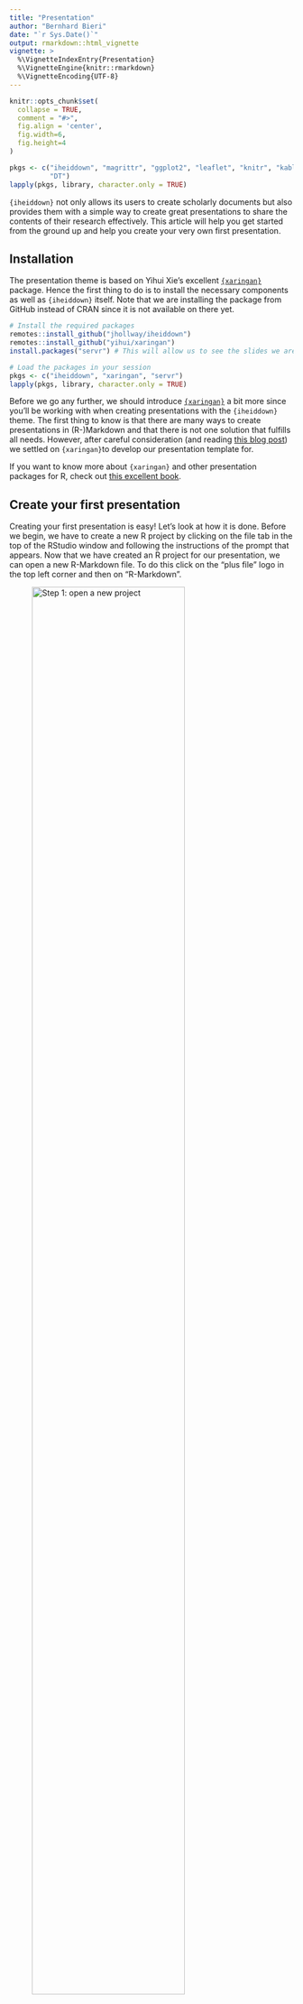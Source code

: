 ```yaml
---
title: "Presentation"
author: "Bernhard Bieri"
date: "`r Sys.Date()`"
output: rmarkdown::html_vignette
vignette: >
  %\VignetteIndexEntry{Presentation}
  %\VignetteEngine{knitr::rmarkdown}
  %\VignetteEncoding{UTF-8}
---
```


```r
knitr::opts_chunk$set(
  collapse = TRUE,
  comment = "#>",
  fig.align = 'center',
  fig.width=6,
  fig.height=4
)
```

```r
pkgs <- c("iheiddown", "magrittr", "ggplot2", "leaflet", "knitr", "kableExtra",
          "DT")
lapply(pkgs, library, character.only = TRUE)
```

`{iheiddown}` not only allows its users to create scholarly documents but also
provides them with a simple way to create great presentations to share the
contents of their research effectively. This article will help you get started
from the ground up and help you create your very own first presentation.

## Installation

The presentation theme is based on Yihui Xie's excellent
[`{xaringan}`](https://github.com/yihui/xaringan) package. Hence the first thing
to do is to install the necessary components as well as `{iheiddown}` itself.
Note that we are installing the package from GitHub instead of CRAN since it is
not available on there yet.

```r
# Install the required packages
remotes::install_github("jhollway/iheiddown")
remotes::install_github("yihui/xaringan")
install.packages("servr") # This will allow us to see the slides we are editing

# Load the packages in your session
pkgs <- c("iheiddown", "xaringan", "servr")
lapply(pkgs, library, character.only = TRUE)
```

Before we go any further, we should introduce
[`{xaringan}`](https://github.com/yihui/xaringan) a bit more since you'll be
working with when creating presentations with the `{iheiddown}` theme.
The first thing to know is that there are many ways to create presentations in
(R-)Markdown and that there is not one solution that fulfills all needs.
However, after careful consideration (and reading
[this blog post](https://yihui.org/en/2017/08/why-xaringan-remark-js/)) we
settled on `{xaringan}`to develop our presentation template for.

If you want to know more about `{xaringan}` and other presentation packages for
R, check out
[this excellent book](https://bookdown.org/yihui/rmarkdown/xaringan.html).

## Create your first presentation

Creating your first presentation is easy! Let's look at how it is done. Before
we begin, we have to create a new R project by clicking on the file tab in the
top of the RStudio window and following the instructions of the prompt that
appears. Now that we have created an R project for our presentation, we can open
a new R-Markdown file. To do this click on the "plus file" logo in the top left
corner and then on "R-Markdown".

![Step 1: open a new project](https://raw.githubusercontent.com/jhollway/iheiddown/develop/inst/vignettes/presentation/0-Open_Project.png){width="80%"}

After you have done this, a little pop-up helper will appear. The first thing we
will do is to select the `{iheiddown}` template for our presentation. To do so,
click on the "From Template" option on the left and select the
"Presentation {iheiddown}" template. Now give your presentation a name and click
on "OK".

![Step 2: select the template](https://raw.githubusercontent.com/jhollway/iheiddown/develop/inst/vignettes/presentation/1-Select_Template.png){width="80%"}

Congrats! You just created your first presentation!

Hold on, this doesn't look anything like slides!? To see your slides,
you have to "knit" the code by clicking on the little "knit" button on the
presentation.Rmd file. This will run all the code chunks and convert
the markdown code to an HTML presentation that you will be able to share with
your audience.

Take a moment to flick through the slides to get acquainted with the
`{R-markdown}` syntax and to get a feel of the possibilities of `{xaringan}` and
the `{iheiddown}` theme. These slides are as much a tutorial as this vignette!


## Edit your presentation

This section will focus on giving you an overview of what a `{xaringan}`
presentation is comprised of and give you a few tips and tricks to edit your
presentations.

### Your first edit

As you may have noticed by now, `{xaringan}` presentations are not quite like
more traditional WYSIWYG (what you see is what you get) presentation tools like
PowerPoint. In short, you write in the markdown file, define style classes in
the CSS files and create macros in the JavaScript file. This is all a bit
confusing isn't it? Thankfully, there is a solution for this!

```r
# Install/Load the servr package if you haven't done it already
install.packages("servr")
library(servr)

# Serve your {xaringan} presentation to see live updates when you edit
xaringan::inf_mr()

# Close the connection to the live rendering when you're done
servr::daemon_stop(1)
```

`{xaringan}` includes a handy function called `inf_mr()` which will work in
concert with the `{servr}` package to render your sites locally and update them
as soon as you save your markdown document. This makes it a lot easier to edit!
Once you're done editing your slides, simply stop the daemon. 

### The different elements of a `{xaringan}` presentation

`{xaringan}` presentations are comprised of three main components:

- The main .Rmd file for raw content
- The CSS file for style and layout options
- The macros.js file for handy functions

The main .Rmd file will be the core of your presentation, since it is where you
will write the text, run R code chunks, and [display gifs](https://www.bbc.com/culture/article/20170825-how-the-gif-won-the-internet)
to entertain your audience.

The CSS file contains all the styling options that will be used to display the
the content of the `.Rmd` file in a nice manner. This file contains the
definitions of all the classes we use in the presentation.

Finally, the `macros.js` file specifies small functions used for specific cases.
An example of a macro would be the inclusion of
[Emily Riederer's `xaringan_columns` macros](https://github.com/emilyriederer/xaringan_columns).

Note that editing the CSS and the macros files is not recommended for beginner
users as the point of having a theme is to avoid having to fiddle with these
files. Advanced users who wish to contribute a feature should [open an issue on
Github](https://github.com/jhollway/iheiddown/issues) to suggest the additional
features.

### Tips and tricks for editing your presentations 

#### Slide transitions

For ease of use, we have included the
[`{animate.style}`](https://animate.style/) library of CSS animations. This
allows us to easily animate our slides with the addition of the CSS class
`animate__animated` and the desired animation e.g. `animate__slideInRight` on
the desired slide.

For a full list of the available animations and further options, check out
[animate.style](https://animate.style/). 

#### Tables and dataframes

There are essentially three main ways to integrate tables into your
presentation: `knitr::kable()`, `kableExtra::kbl()`, and `DT::datatable()`.

```r
knitr::kable(head(mtcars, 5))
```

[`knitr::kable()`](https://bookdown.org/yihui/rmarkdown-cookbook/kable.html)
produces simple, straightforward tables. This is especially useful when you
don't need too much styling options. What if you want a bit more flexibility
though?

```r
# Written with pipes
head(mtcars[1:4], 5) %>%
  kableExtra::kbl() %>%
  kableExtra::kable_material(html_font = "helvetica")
```

[`{kableExtra}`](https://cran.r-project.org/web/packages/kableExtra/vignettes/awesome_table_in_html.html)
provides lots of options to style your tables the way you see fit! Want to use
a material design theme or a scrollable box in HTML? `{kableExtra}` has got you
covered! 

Now if you want to go even further, you can use the
[`{DT package}`](https://rstudio.github.io/DT/). This package will allow you to
create interactive tables.

```r
# Written with pipes
head(mtcars[1:4], 15)%>%
  DT::datatable()
```

#### Graphs

An IHEID theme would not be complete without its own `{ggplot}` theme. That's
why we developed the `iheiddown::theme_iheid()` function to make your plots look
as good as the presentation they are in!

```r
ggplot2::ggplot(mtcars) +
  geom_point(aes(x = wt, y = mpg)) +
  labs(title = "Fuel economy declines as weight increases",
       subtitle = "(1973-74)",
       caption = "Data from the 1974 Motor Trend US magazine.",
       x = "Weight (1000 lbs)",
       y = "Fuel economy (mpg)")+
  theme_iheid()
```

#### Maps

Interactive maps can be included with the help of `{leaflet}` an interface to
OpenStreetMap maps.

```r
m <- leaflet::leaflet() %>% 
  leaflet::setView(lng = 6.14359868, lat = 46.22102176, zoom = 17)%>%
  leaflet::addTiles()
m
```
#### Icons

Need to add icons to your social media profiles or your website? You can do this
easily by using the [`{icons}`](https://github.com/mitchelloharawild/icons)
package.

```r
# Install it from GitHub
remotes::install_github("mitchelloharawild/icons")

# Install the icon pack
icons::download_fontawesome()
```

Now, use the icons inline. For example to link back to the `{iheiddown}` repo
with a GitHub logo: [`r icons::fontawesome$brands$github`](https://github.com/jhollway/iheiddown)

## Presenting

After creating your presentation, it is time to share it with the world!
To do so, simply open the HTML file that was created in your project folder
after you knitted it.

`{xaringan}` provides you with nifty shortcuts to toggle presenter mode (p) or
duplicate the slides (c) to present them on a second screen. Clicking "h" will
pull up the entire list of shortcuts.

## Additional resources

### Logos

Including logos in your slides is easy. Just add the `with-logo` class as well
as the corresponding `logo-` class in the slide you want your logo to appear.
The following table lists all the included logo classes:

```r
name <- c("IHEID", "IHEID B&W", "IHEID white", "CIES", "CTEI", "GGC", "AHCD", "CCDP", "CFD", "Gender", "GHC", "GMC")
class <- c(".logo-iheid", ".logo-iheid_BW", ".logo-iheid_white", ".logo-cies", ".logo-ctei", ".logo-ggc", ".logo-ahcd", ".logo-ccdp", ".logo-cfd", ".logo-gender", ".logo-ghc", ".logo-gmc")
logos <- data.frame(Name=name, Class=class)
kableExtra::kbl(logos) %>%
  kableExtra::scroll_box(width = "70%", height = "400px")
```

### A non-exhaustive list of additional readings and extensions 

- Readings
  - [`{Xaringan}` documentation](https://bookdown.org/yihui/rmarkdown/xaringan.html)
  - [Markdown cheatsheet](https://github.com/adam-p/markdown-here/wiki/Markdown-Cheatsheet)
  - [R Markdown: The Definitive Guide](https://bookdown.org/yihui/rmarkdown/)
  - [Garrick Aden-Buie's website](https://www.garrickadenbuie.com/)
- Extensions:
  - [`{xaringanExtra}`](https://github.com/gadenbuie/xaringanExtra)


